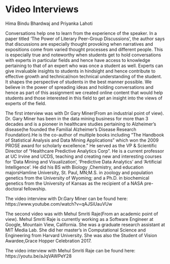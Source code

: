 # Video Interviews

Hima Bindu Bhardwaj and Priyanka Lahoti

Conversations help one to learn from the experience of the speaker. In a paper titled 'The Power of Literary Peer-Group Discussions', the author says that discussions are especially thought provoking when narratives and expositions come from varied thought processes and different people. This is especially true and noteworthy when students get to hold conversations with experts in particular fields and hence have access to knowledge pertaining to that of an expert who was once a student as well. Experts can give invaluable insights to students in hindsight and hence contribute to effective growth and technical/non technical understanding of the student. It shapes the perspective of students in the best manner possible. We believe in the power of spreading ideas and holding conversations and hence as part of this assignment we  created online content that would help students and those interested in this field to get an insight into the views of experts of the field.


The first interview was with Dr Gary Miner(From an industrial point of view).
Dr. Gary Miner has been in the data mining business for more than 3 decades and is a pioneer in healthcare studies pertaining to Alzheimer's disease(he founded the Familial Alzheimer's Disease Research Foundation).He is the co-author of multiple books including "The Handbook of Statistical Analysis and  Data Mining Applications" which won the 2009 PROSE award for scholarly excellence." He served as the VP & Scientific Director of "Healthcare Predictive Analytics Corp". He is a current professor at UC Irvine and UCDS, teaching and creating new and interesting courses for 'Data Mining and Visualization', 'Predictive Data Analytics' and 'Artificial Intelligence'.
He did his BS with Biology ,Chemistry, and education majorsHamline University, St. Paul, MN;M.S. in zoology and population genetics from the University of Wyoming; and a Ph.D. in biochemical genetics from the University of Kansas as the recipient of a NASA pre-doctoral fellowship.

The video interview with Dr.Gary Miner can be found here: https://www.youtube.com/watch?v=qAJSiUauVUw


The second video was with Mehul Smriti Raje(From an academic point of view).
Mehul Smriti Raje is currently working as a Software Engineer at Google, Mountain View, California. She was a graduate research assistant at MIT Media Lab. She did her master's in Computational Science and Engineering from Harvard University. She was also the Student of Vision Awardee,Grace Hopper Celebration 2017.

The video interview with Mehul Smriti Raje can be found here: https://youtu.be/aJqVAWPeY28


